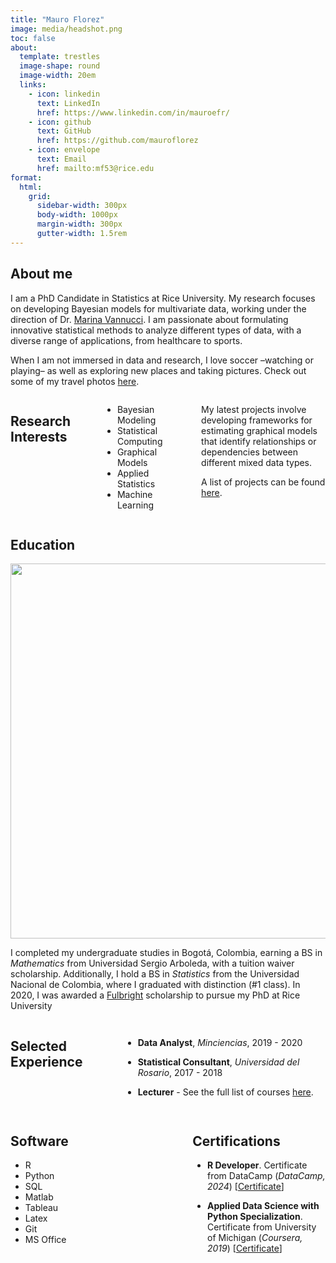 ```yaml
---
title: "Mauro Florez"
image: media/headshot.png
toc: false
about:
  template: trestles
  image-shape: round
  image-width: 20em
  links:
    - icon: linkedin
      text: LinkedIn
      href: https://www.linkedin.com/in/mauroefr/
    - icon: github
      text: GitHub
      href: https://github.com/mauroflorez
    - icon: envelope
      text: Email
      href: mailto:mf53@rice.edu
format:
  html:
    grid:
      sidebar-width: 300px
      body-width: 1000px
      margin-width: 300px
      gutter-width: 1.5rem
---
```


::: justify
## About me

I am a PhD Candidate in Statistics at Rice University. My research focuses on developing Bayesian models for multivariate data, working under the direction of Dr. [Marina Vannucci](https://marina.blogs.rice.edu/). I am passionate about formulating innovative statistical methods to analyze different types of data, with a diverse range of applications, from healthcare to sports.

When I am not immersed in data and research, I love soccer –watching or playing– as well as exploring new places and taking pictures. Check out some of my travel photos [here](https://mauroflorez.github.io/gallery.html).
:::

::: columns
## Research Interests

::: {.column width="30%"}
-   Bayesian Modeling
-   Statistical Computing
-   Graphical Models
-   Applied Statistics
-   Machine Learning
:::

::: {.column width="5%"}
:::

::: {.column width="60%"}
::: justify
My latest projects involve developing frameworks for estimating graphical models that identify relationships or dependencies between different mixed data types.

A list of projects can be found [here](https://mauroflorez.github.io/projects.html).
:::
:::
:::

::: justify
## Education

![](media/logos2.png){fig-align="center" width="600"}

I completed my undergraduate studies in Bogotá, Colombia, earning a BS in *Mathematics* from Universidad Sergio Arboleda, with a tuition waiver scholarship. Additionally, I hold a BS in *Statistics* from the Universidad Nacional de Colombia, where I graduated with distinction (#1 class). In 2020, I was awarded a [Fulbright](https://www.fulbrightprogram.org/) scholarship to pursue my PhD at Rice University
:::

::: columns
## Selected Experience

-   **Data Analyst**, *Minciencias*, 2019 - 2020

-   **Statistical Consultant**, *Universidad del Rosario*, 2017 - 2018

-   **Lecturer** - See the full list of courses [here](https://mauroflorez.github.io/teaching.html).
:::

::: columns
::: {.column width="40%"}
## Software
-   R
-   Python
-   SQL
-   Matlab
-   Tableau
-   Latex
-   Git
-   MS Office
:::

::: {.column width="5%"}
:::

::: {.column width="40%"}
## Certifications

-   **R Developer**. Certificate from DataCamp (*DataCamp, 2024*) \[[Certificate](https://www.datacamp.com/completed/statement-of-accomplishment/track/7add30a444c03f094691cc5c2e37aed02b5ee050)\]

-   **Applied Data Science with Python Specialization**. Certificate from University of Michigan (*Coursera, 2019*) \[[Certificate](https://www.coursera.org/account/accomplishments/specialization/PWJ9L2Z83K5Z)\]
:::
:::

